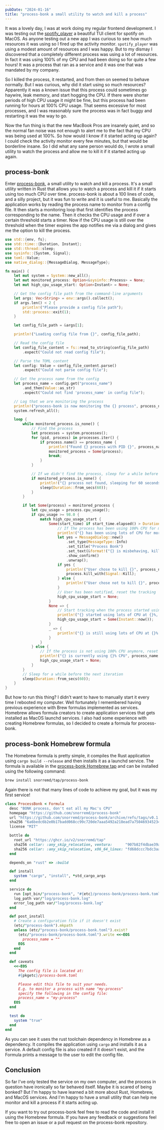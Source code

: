 ```yaml
---
pubDate: "2024-01-16"
title: "process-bonk a small utility to watch and kill a process"
---
```


It was a lovely day, I was at work doing my regular frontend development.
I was testing out the [spotify_player](https://github.com/aome510/spotify-player) a beautiful TUI client for spotify on MacOS.
As anyone testing out a new app I was curious to see how much resources it was using so I fired up the activity monitor.
`spotify_player` was using a modest amount of resources and I was happy.
But to my dismay I discovered that a completely different process was using a lot of resources.
In fact it was using 100% of my CPU and had been doing so for quite a few hours!
It was a process that ran as a service and it was one that was mandated by my company.

So I killed the process, it restarted, and from then on seemed to behave normally.
But I was curious, why did it start using so much resources?
Apparently it was a known issue that this process could sometimes go haywire, leak memory, and start hogging the CPU.
If there were shorter periods of high CPU usage it might be fine, but this process had been running for hours at 100% CPU usage.
That seems excessive for most processes, and I was reasonably sure the process was in fact buggy and restarting it was the way to go.

Now the fun thing is that the new MacBook Pros are insanely quiet, and so the normal fan noise was not enough to alert me to the fact that my CPU was being used at 100%.
So how would I know if it started acting up again?
I could check the activity monitor every few minutes, but that would be borderline insane.
So I did what any sane person would do, I wrote a small utility to watch the process and allow me to kill it if it started acting up again.

## process-bonk

Enter [process-bonk](https://github.com/snorremd/process-bonk), a small utility to watch and kill a process.
It's a small utility written in Rust that allows you to watch a process and kill it if it starts using too much CPU over time.
process-bonk is about a 100 lines of code, and a silly project, but it was fun to write and it is useful to me.
Basically the application works by reading the process name to monitor from a config file.
It then starts a monitoring loop that first identifies the process corresponding to the name.
Then it checks the CPU usage and if over a certain threshold starts a timer.
Now if the CPU usage is still over the threshold when the timer expires the app notifies me via a dialog and gives me the option to kill the process.

```rust
use std::{env, fs};
use std::time::{Duration, Instant};
use std::thread::sleep;
use sysinfo::{System, Signal};
use toml::Value;
use native_dialog::{MessageDialog, MessageType};

fn main() {
    let mut system = System::new_all();
    let mut monitored_process: Option<&sysinfo::Process> = None;
    let mut high_cpu_usage_start: Option<Instant> = None;

    // Get the config file path from the command-line arguments
    let args: Vec<String> = env::args().collect();
    if args.len() < 2 {
        println!("Please provide a config file path");
        std::process::exit(1);
    }

    let config_file_path = &args[1];

    println!("Loading config file from {}", config_file_path);

    // Read the config file
    let config_file_content = fs::read_to_string(config_file_path)
        .expect("Could not read config file");

    // Parse the TOML content
    let config: Value = config_file_content.parse()
        .expect("Could not parse config file");

    // Get the process name from the config
    let process_name = config.get("process_name")
        .and_then(Value::as_str)
        .expect("Could not find 'process_name' in config file");

    // Log that we are monitoring the process
    println!("process-bonk is now monitoring the {} process", process_name);
    system.refresh_all();

    loop {
        while monitored_process.is_none() {
            // Find the process
            let processes = system.processes();
            for (pid, process) in processes.iter() {
                if process.name() == process_name {
                    println!("Found {} process with PID {}", process_name, pid);
                    monitored_process = Some(process);
                    break;
                }
            }

            // If we didn't find the process, sleep for a while before trying again
            if monitored_process.is_none() {
                println!("{} process not found, sleeping for 60 seconds", process_name);
                sleep(Duration::from_secs(60));
            }
        }

        if let Some(process) = monitored_process {
            let cpu_usage = process.cpu_usage();
            if cpu_usage >= 98.0 {
                match high_cpu_usage_start {
                    Some(start_time) if start_time.elapsed() > Duration::from_secs(300) => {
                        // If the process has been using 100% CPU for more than 5 minutes, kill it
                        println!("{} has been using lots of CPU for more than 5 minutes, bonking it", process_name);
                        let yes = MessageDialog::new()
                            .set_type(MessageType::Info)
                            .set_title("Process Bonk")
                            .set_text(&format!("{} is misbehaving, kill it?", process_name))
                            .show_confirm()
                            .unwrap();
                        if yes {
                            println!("User chose to kill {}", process_name);
                            process.kill_with(Signal::Kill);
                        } else {
                            println!("User chose not to kill {}", process_name);
                        }
                        // User has been notified, reset the tracking
                        high_cpu_usage_start = None;
                    }
                    None => {
                        // Start tracking when the process started using 100% CPU
                        println!("{} started using lots of CPU at {}%, will bonk if not behaving", process_name, cpu_usage);
                        high_cpu_usage_start = Some(Instant::now());
                    }
                    _ => {
                        println!("{} is still using lots of CPU at {}% for {} minutes", process_name, cpu_usage, high_cpu_usage_start.unwrap().elapsed().as_secs() / 60);
                    }
                }
            } else {
                // If the process is not using 100% CPU anymore, reset tracking
                println!("{} is currently using {}% CPU", process_name, cpu_usage);
                high_cpu_usage_start = None;
            }
        }
        // Sleep for a while before the next iteration
        sleep(Duration::from_secs(60));
    }
}
```

But how to run this thing?
I didn't want to have to manually start it every time I rebooted my computer.
Well fortunately I remembered having previous experience with Brew formulas implemented as services.
Homebrew allows formula creators to create application services that gets installed as MacOS launchd services.
I also had some experience with creating Homebrew formulas, so I decided to create a formula for process-bonk.

## process-bonk Homebrew formula

The Homebrew formula is pretty simple, it compiles the Rust application using `cargo build --release` and then installs it as a launchd service.
The formula is available in the [process-bonk Homebrew tap](https://github.com/snorremd/homebrew-tap) and can be installed using the following command:

```bash
brew install snorremd/tap/process-bonk
```

Again there is not that many lines of code to achieve my goal, but it was my first service!

```ruby
class ProcessBonk < Formula
  desc "BONK process, don't eat all my Mac's CPU"
  homepage "https://github.com/snorremd/process-bonk"
  url "https://github.com/snorremd/process-bonk/archive/refs/tags/v0.1.0.tar.gz"
  sha256 "6a6bedc6b2e0b17badd068cc99c720de7aaa5492a218ead7a750469345234f38"
  license "MIT"

  bottle do
    root_url "https://ghcr.io/v2/snorremd/tap"
    sha256 cellar: :any_skip_relocation, ventura:      "907b82f4dbae39a595fb75fe197a0792cce270329d9b97d0fb0c8280ebbe4f26"
    sha256 cellar: :any_skip_relocation, x86_64_linux: "fd68dccc7bdc3aa415c5513784acd27f8dea524afe58ffafc0a57f70b45091f4"
  end

  depends_on "rust" => :build

  def install
    system "cargo", "install", *std_cargo_args
  end

  service do
    run [opt_bin/"process-bonk", "#{etc}/process-bonk/process-bonk.toml"]
    log_path var/"log/process-bonk.log"
    error_log_path var/"log/process-bonk.log"
  end

  def post_install
    # Create a configuration file if it doesn't exist
    (etc/"process-bonk").mkpath
    unless (etc/"process-bonk/process-bonk.toml").exist?
      (etc/"process-bonk/process-bonk.toml").write <<~EOS
        process_name = ""
      EOS
    end
  end

  def caveats
    <<~EOS
      The config file is located at:
      #{pkgetc}/process-bonk.toml

      Please edit this file to suit your needs.
      E.g. to monitor a process with name "my-process"
      specify the following in the config file:
      process_name = "my-process"
    EOS
  end

  test do
    system "true"
  end
end
```

As you can see it uses the rust toolchain dependency in Homebrew as a dependency.
It compiles the application using `cargo` and installs it as a service.
A default config file is also created if it doesn't exist, and the Formula prints a message to the user to edit the config file.

## Conclusion

So far I've only tested the service on my own computer, and the process in question have ironically so far behaved itself.
Maybe it is scared of being bonked?
But I'm happy to have learned a bit more about Rust, Homebrew, and MacOS services.
And I'm happy to have a small utility that can help me monitor and kill a process if it starts acting up.

If you want to try out process-bonk feel free to read the code and install it using the Homebrew formula.
If you have any feedback or suggestions feel free to open an issue or a pull request on the process-bonk repository.